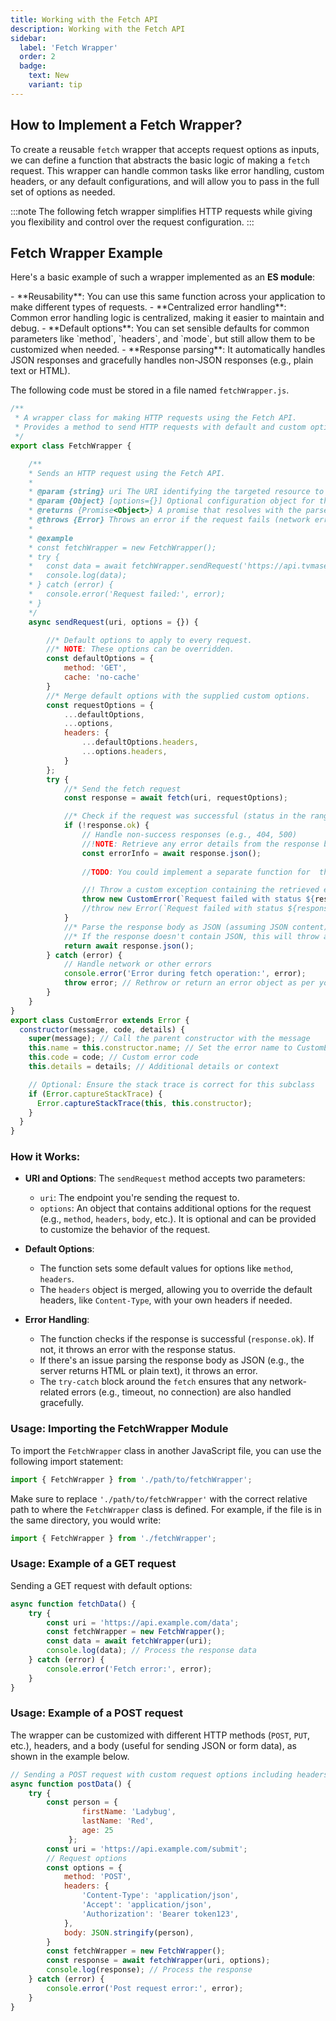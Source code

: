 ```yaml
---
title: Working with the Fetch API
description: Working with the Fetch API
sidebar:
  label: 'Fetch Wrapper'
  order: 2
  badge:
    text: New
    variant: tip
---
```


## How to Implement a Fetch Wrapper?

To create a reusable `fetch` wrapper that accepts request options as inputs, we can define a function that abstracts the basic logic of making a `fetch` request. This wrapper can handle common tasks like error handling, custom headers, or any default configurations, and will allow you to pass in the full set of options as needed.

:::note
The following fetch wrapper simplifies HTTP requests while giving you flexibility and control over the request configuration.
:::

## Fetch Wrapper Example 

Here's a basic example of such a wrapper implemented as an **ES module**:

<Aside type="tip" title="Advantages of this Wrapper:">
- **Reusability**: You can use this same function across your application to make different types of requests.
- **Centralized error handling**: Common error handling logic is centralized, making it easier to maintain and debug.
- **Default options**: You can set sensible defaults for common parameters like `method`, `headers`, and `mode`, but still allow them to be customized when needed.
- **Response parsing**: It automatically handles JSON responses and gracefully handles non-JSON responses (e.g., plain text or HTML).
</Aside>

The following code must be stored in a file named `fetchWrapper.js`.
<CodeBlock title="fetchWrapper.js">
```javascript
/**
 * A wrapper class for making HTTP requests using the Fetch API.
 * Provides a method to send HTTP requests with default and custom options.
 */
export class FetchWrapper {

    /**
    * Sends an HTTP request using the Fetch API.
    * 
    * @param {string} uri The URI identifying the targeted resource to which the request will be sent.
    * @param {Object} [options={}] Optional configuration object for the request.    
    * @returns {Promise<Object>} A promise that resolves with the parsed JSON response body from the server.
    * @throws {Error} Throws an error if the request fails (network errors or non-2xx HTTP status codes).
    * 
    * @example
    * const fetchWrapper = new FetchWrapper();
    * try {
    *   const data = await fetchWrapper.sendRequest('https://api.tvmase.com/shows');
    *   console.log(data);
    * } catch (error) {
    *   console.error('Request failed:', error);
    * }
    */
    async sendRequest(uri, options = {}) {

        //* Default options to apply to every request. 
        //* NOTE: These options can be overridden.
        const defaultOptions = {
            method: 'GET',
            cache: 'no-cache'
        }
        //* Merge default options with the supplied custom options.
        const requestOptions = {
            ...defaultOptions,
            ...options,
            headers: {
                ...defaultOptions.headers,
                ...options.headers,
            }
        };
        try {
            //* Send the fetch request
            const response = await fetch(uri, requestOptions);

            //* Check if the request was successful (status in the range 200-299)
            if (!response.ok) {
                // Handle non-success responses (e.g., 404, 500)
                //!NOTE: Retrieve any error details from the response body for further processing. 
                const errorInfo = await response.json();
                
                //TODO: You could implement a separate function for  throwing different types exceptions based on the received status code.

                //! Throw a custom exception containing the retrieved error details from.
                throw new CustomError(`Request failed with status ${response.status}`, response.status, errorInfo);
                //throw new Error(`Request failed with status ${response.status} reason: ${response.statusText}`);
            }
            //* Parse the response body as JSON (assuming JSON content)
            //* If the response doesn't contain JSON, this will throw an error.
            return await response.json();
        } catch (error) {
            // Handle network or other errors
            console.error('Error during fetch operation:', error);
            throw error; // Rethrow or return an error object as per your needs
        }
    }
}
export class CustomError extends Error {
  constructor(message, code, details) {
    super(message); // Call the parent constructor with the message
    this.name = this.constructor.name; // Set the error name to CustomError
    this.code = code; // Custom error code
    this.details = details; // Additional details or context

    // Optional: Ensure the stack trace is correct for this subclass
    if (Error.captureStackTrace) {
      Error.captureStackTrace(this, this.constructor);
    }
  }
} 
```
</CodeBlock>

### How it Works:
- **URI and Options**: The `sendRequest` method accepts two parameters:
  - `uri`: The endpoint you're sending the request to.
  - `options`: An object that contains additional options for the request (e.g., `method`, `headers`, `body`, etc.). It is optional and can be provided to customize the behavior of the request.
  
- **Default Options**: 
  - The function sets some default values for options like `method`, `headers`.
  - The `headers` object is merged, allowing you to override the default headers, like `Content-Type`, with your own headers if needed.

- **Error Handling**:
  - The function checks if the response is successful (`response.ok`). If not, it throws an error with the response status.
  - If there's an issue parsing the response body as JSON (e.g., the server returns HTML or plain text), it throws an error.
  - The `try-catch` block around the `fetch` ensures that any network-related errors (e.g., timeout, no connection) are also handled gracefully.

### Usage: Importing the FetchWrapper Module

To import the `FetchWrapper` class in another JavaScript file, you can use the following import statement:

```javascript
import { FetchWrapper } from './path/to/fetchWrapper';
```

Make sure to replace `'./path/to/fetchWrapper'` with the correct relative path to where the `FetchWrapper` class is defined. For example, if the file is in the same directory, you would write:

```javascript
import { FetchWrapper } from './fetchWrapper';
```
### Usage: Example of a GET request

Sending a GET request with default options:

```js
async function fetchData() {
    try {
        const uri = 'https://api.example.com/data';
        const fetchWrapper = new FetchWrapper();
        const data = await fetchWrapper(uri);
        console.log(data); // Process the response data
    } catch (error) {
        console.error('Fetch error:', error);
    }
}
```
### Usage: Example of a POST request

The wrapper can be customized with different HTTP methods (`POST`, `PUT`, etc.), headers, and a body (useful for sending JSON or form data), as shown in the example below.

```js
// Sending a POST request with custom request options including headers and body
async function postData() {
    try {
        const person = {
                firstName: 'Ladybug', 
                lastName: 'Red',
                age: 25
             };
        const uri = 'https://api.example.com/submit';
        // Request options
        const options = {
            method: 'POST',
            headers: {
                'Content-Type': 'application/json',
                'Accept': 'application/json',
                'Authorization': 'Bearer token123',
            },
            body: JSON.stringify(person),
        }
        const fetchWrapper = new FetchWrapper();
        const response = await fetchWrapper(uri, options);
        console.log(response); // Process the response
    } catch (error) {
        console.error('Post request error:', error);
    }
}
```
